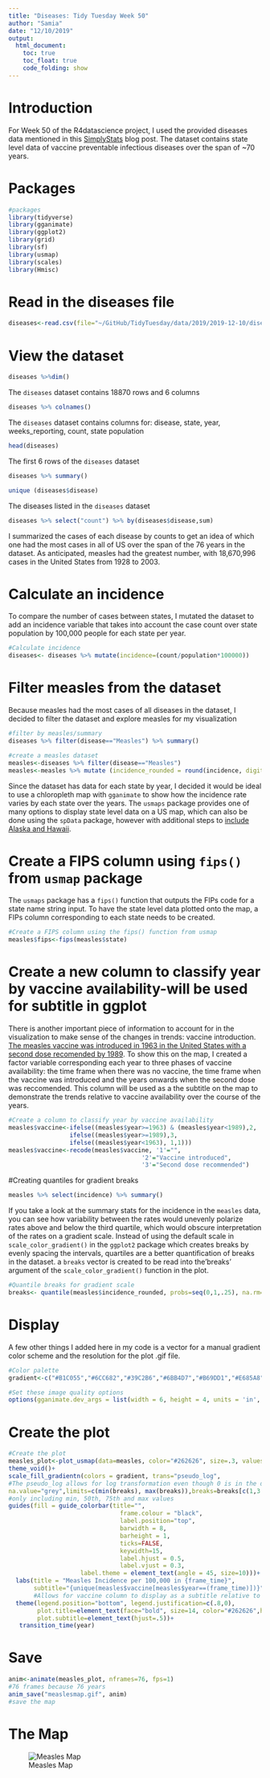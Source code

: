 ```yaml
---
title: "Diseases: Tidy Tuesday Week 50"
author: "Samia"
date: "12/10/2019"
output: 
  html_document:
    toc: true
    toc_float: true
    code_folding: show
---
```

<style type="text/css">

h1.title {
  font-size: 38px;
 }

h1 { /* Header 1 */
  font-size: 28px;

}
h2 { /* Header 2 */
    font-size: 22px;

}
</style>

# Introduction
For Week 50 of the R4datascience project, I used the provided diseases data mentioned in this [SimplyStats](https://simplystatistics.org/2019/08/28/you-can-replicate-almost-any-plot-with-ggplot2/) blog post. The dataset contains state level data of vaccine preventable infectious diseases over the span of ~70 years. 

# Packages

```r
#packages
library(tidyverse)
library(gganimate)
library(ggplot2)
library(grid)
library(sf)
library(usmap)
library(scales)
library(Hmisc)
```


# Read in the diseases file 
```r
diseases<-read.csv(file="~/GitHub/TidyTuesday/data/2019/2019-12-10/diseases.csv")
```


# View the dataset


```r
diseases %>%dim()
```
The `diseases` dataset contains 18870 rows and 6 columns


```r
diseases %>% colnames()
```
The `diseases` dataset contains columns for: disease, state, year, weeks_reporting, count, state population

```r
head(diseases)
```
The first 6 rows of the `diseases` dataset 

```r
diseases %>% summary()
```


```r
unique (diseases$disease)
```
The diseases listed in the `diseases` dataset

```r

diseases %>% select("count") %>% by(diseases$disease,sum)
```

I summarized the cases of each disease by counts to get an idea of which one had the most cases in all of US over the span of the 76 years in the dataset. As anticipated, measles had the greatest number, with 18,670,996 cases in the United States from 1928 to 2003. 

# Calculate an incidence
To compare the number of cases between states, I mutated the dataset to add an incidence variable that takes into account the case count over state population by 100,000 people for each state per year.

```r
#Calculate incidence 
diseases<- diseases %>% mutate(incidence=(count/population*100000))
```


# Filter measles from the dataset 

Because measles had the most cases of all diseases in the dataset, I decided to filter the dataset and explore measles for my visualization  

```r
#filter by measles/summary
diseases %>% filter(disease=="Measles") %>% summary()

#create a measles dataset
measles<-diseases %>% filter(disease=="Measles") 
measles<-measles %>% mutate (incidence_rounded = round(incidence, digits=1))

```

Since the dataset has data for each state by year, I decided it would be ideal to use a chloropleth map with `gganimate` to show how the incidence rate varies by each state over the years. The `usmaps` package provides one of many options to display state level data on a US map, which can also be done using the `spData` package, however with additional steps to [include Alaska and Hawaii](https://nowosad.github.io/post/making-alternative-inset-maps-of-the-usa/). 

# Create a FIPS column using `fips()` from `usmap` package
The `usmaps` package has a `fips()` function that outputs the FIPs code for a state name string input. To have the state level data plotted onto the map, a FIPs column corresponding to each state needs to be created. 

```r

#Create a FIPS column using the fips() function from usmap 
measles$fips<-fips(measles$state)

```
# Create a new column to classify year by vaccine availability-will be used for subtitle in ggplot

There is another important piece of information to account for in the visualization to make sense of the changes in trends: vaccine introduction. [The measles vaccine was introduced in 1963 in the United States with a second dose recomended by 1989](https://en.wikipedia.org/wiki/Measles_vaccine#/media/File:Measles_cases_graph.svg). To show this on the map, I created a factor variable corresponding each year to three phases of vaccine availability: the time frame when there was no vaccine, the time frame when the vaccine was introduced and the years onwards when the second dose was reccomended. This column will be used as a the subtitle on the map to demonstrate the trends relative to vaccine availability over the course of the years. 

```r
#Create a column to classify year by vaccine availability
measles$vaccine<-ifelse((measles$year>=1963) & (measles$year<1989),2,
                 ifelse((measles$year>=1989),3,
                 ifelse((measles$year<1963), 1,1)))
measles$vaccine<-recode(measles$vaccine, '1'="",
                                     '2'="Vaccine introduced",
                                     '3'="Second dose recommended")
```

#Creating quantiles for gradient breaks

```r
measles %>% select(incidence) %>% summary()
```

If you take a look at the summary stats for the incidence in the `measles` data, you can see how variability between the rates would unevenly polarize rates above and below the third quartile, which would obscure interpretation of the rates on a gradient scale. Instead of using the default scale in `scale_color_gradient()` in the `ggplot2` package which creates breaks by evenly spacing the intervals, quartiles are a better quantification of breaks in the dataset. a `breaks` vector is created to be read into the'breaks' argument of the `scale_color_gradient()` function in the plot. 

```r
#Quantile breaks for gradient scale
breaks<- quantile(measles$incidence_rounded, probs=seq(0,1,.25), na.rm=TRUE) %>% unname() %>% round(digits=1)
```

# Display

A few other things I added here in my code is a vector for a manual gradient color scheme and the resolution for the plot .gif file. 
```r
#Color palette
gradient<-c("#B1C055","#6CC682","#39C2B6","#6BB4D7","#B69DD1","#E685A8","#ED7F72")

#Set these image quality options 
options(gganimate.dev_args = list(width = 6, height = 4, units = 'in', res=300))
```


# Create the plot
```r

#Create the plot
measles_plot<-plot_usmap(data=measles, color="#262626", size=.3, values="incidence_rounded")+
theme_void()+
scale_fill_gradientn(colors = gradient, trans="pseudo_log", 
#The pseudo_log allows for log transformation even though 0 is in the dataset
na.value="grey",limits=c(min(breaks), max(breaks)),breaks=breaks[c(1,3:5)], labels=breaks[c(1,3:5)])+
#only including min, 50th, 75th and max values  
guides(fill = guide_colorbar(title="",
                               frame.colour = "black",
                               label.position="top",
                               barwidth = 8,
                               barheight = 1, 
                               ticks=FALSE,
                               keywidth=15,
                               label.hjust = 0.5,
                               label.vjust = 0.3,
                    label.theme = element_text(angle = 45, size=10)))+
  labs(title = "Measles Incidence per 100,000 in {frame_time}",
       subtitle="{unique(measles$vaccine[measles$year==(frame_time)])}")+ 
       #Allows for vaccine column to display as a subtitle relative to plot animation
  theme(legend.position="bottom", legend.justification=c(.8,0),
        plot.title=element_text(face="bold", size=14, color="#262626",hjust=.5),
        plot.subtitle=element_text(hjust=.5))+
   transition_time(year)

```

# Save
```r

anim<-animate(measles_plot, nframes=76, fps=1)
#76 frames because 76 years 
anim_save("measlesmap.gif", anim)
#save the map 
```


# The Map
![Measles Map](measlesmap.gif)
